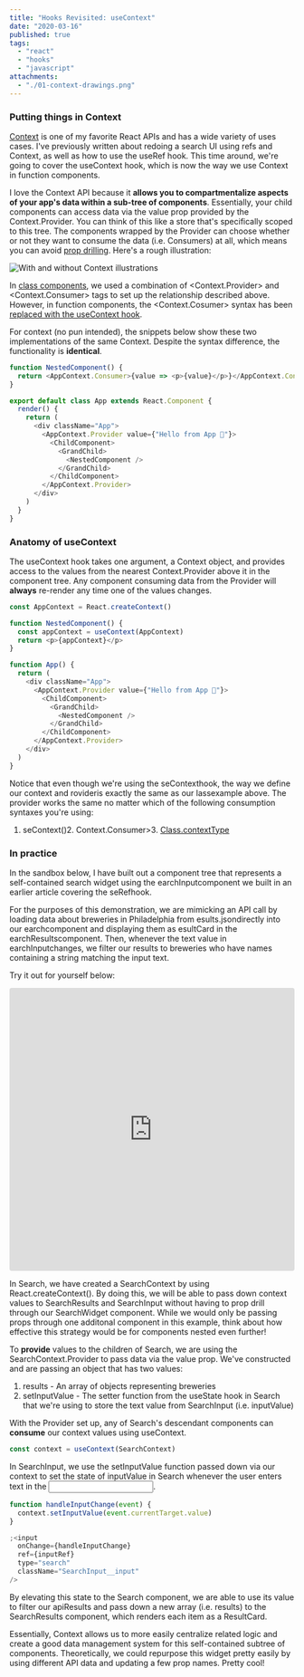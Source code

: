 ```yaml
---
title: "Hooks Revisited: useContext"
date: "2020-03-16"
published: true
tags:
  - "react"
  - "hooks"
  - "javascript"
attachments:
  - "./01-context-drawings.png"
---
```



### Putting things in Context

[Context](<(https://reactjs.org/docs/context.html)>) is one of my favorite React APIs and has a wide variety of uses cases. I've previously written about <Link to="2019-10-27-redoing-search">redoing a search UI using refs and Context</Link>, as well as <Link to="/hooks-useref">how to use the useRef hook</Link>. This time around, we're going to cover the useContext hook, which is now the way we use Context in function components.

I love the Context API because it **allows you to compartmentalize aspects of your app's data within a sub-tree of components**. Essentially, your child components can access data via the value prop provided by the Context.Provider. You can think of this like a store that's specifically scoped to this tree. The components wrapped by the Provider can choose whether or not they want to consume the data (i.e. Consumers) at all, which means you can avoid [prop drilling](https://kentcdodds.com/blog/prop-drilling). Here's a rough illustration:

![With and without Context illustrations](./01-context-drawings.png)

In [class components](https://codesandbox.io/s/hooksusecontext-class-wdiii), we used a combination of <Context.Provider> and <Context.Consumer> tags to set up the relationship described above. However, in function components, the <Context.Cosumer> syntax has been [replaced with the useContext hook](https://codesandbox.io/s/hooksusecontext-hooks-8ss8k).

For context (no pun intended), the snippets below show these two implementations of the same Context. Despite the syntax difference, the functionality is **identical**.

```javascript
function NestedComponent() {
  return <AppContext.Consumer>{value => <p>{value}</p>}</AppContext.Consumer>
}

export default class App extends React.Component {
  render() {
    return (
      <div className="App">
        <AppContext.Provider value={"Hello from App 👋"}>
          <ChildComponent>
            <GrandChild>
              <NestedComponent />
            </GrandChild>
          </ChildComponent>
        </AppContext.Provider>
      </div>
    )
  }
}
```

### Anatomy of useContext

The useContext hook takes one argument, a Context object, and provides access to the values from the nearest Context.Provider above it in the component tree. Any component consuming data from the Provider will **always** re-render any time one of the values changes.

```javascript
const AppContext = React.createContext()

function NestedComponent() {
  const appContext = useContext(AppContext)
  return <p>{appContext}</p>
}

function App() {
  return (
    <div className="App">
      <AppContext.Provider value={"Hello from App 👋"}>
        <ChildComponent>
          <GrandChild>
            <NestedComponent />
          </GrandChild>
        </ChildComponent>
      </AppContext.Provider>
    </div>
  )
}
```

Notice that even though we're using the seContexthook, the way we define our context and rovideris exactly the same as our lassexample above. The provider works the same no matter which of the following consumption syntaxes you're using:

1. seContext()2. Context.Consumer>3. [Class.contextType](https://reactjs.org/docs/context.html#classcontexttype)

### In practice

In the sandbox below, I have built out a component tree that represents a self-contained search widget using the earchInputcomponent we built in <Link to="/hooks-useref">an earlier article covering the seRefhook</Link>.

For the purposes of this demonstration, we are mimicking an API call by loading data about breweries in Philadelphia from esults.jsondirectly into our earchcomponent and displaying them as esultCard in the earchResultscomponent. Then, whenever the text value in earchInputchanges, we filter our results to breweries who have names containing a string matching the input text.

Try it out for yourself below:

<iframe
     src="https://codesandbox.io/embed/hooksusecontext-in-practice-shd17?fontsize=14&hidenavigation=1&theme=dark"
     style="width:100%; height:500px; border:0; border-radius: 4px; overflow:hidden;"
     title="hooks/useContext (In Practice)"
     allow="geolocation; microphone; camera; midi; vr; accelerometer; gyroscope; payment; ambient-light-sensor; encrypted-media; usb"
     sandbox="allow-modals allow-forms allow-popups allow-scripts allow-same-origin"
   ></iframe>

In Search, we have created a SearchContext by using React.createContext(). By doing this, we will be able to pass down context values to SearchResults and SearchInput without having to prop drill through our SearchWidget component. While we would only be passing props through one additonal component in this example, think about how effective this strategy would be for components nested even further!

To **provide** values to the children of Search, we are using the SearchContext.Provider to pass data via the value prop. We've constructed and are passing an object that has two values:

1. results - An array of objects representing breweries
2. setInputValue - The setter function from the useState hook in Search that we're using to store the text value from SearchInput (i.e. inputValue)

With the Provider set up, any of Search's descendant components can **consume** our context values using useContext.

```javascript
const context = useContext(SearchContext)
```

In SearchInput, we use the setInputValue function passed down via our context to set the state of inputValue in Search whenever the user enters text in the <input />.

```javascript
function handleInputChange(event) {
  context.setInputValue(event.currentTarget.value)
}

;<input
  onChange={handleInputChange}
  ref={inputRef}
  type="search"
  className="SearchInput__input"
/>
```

By elevating this state to the Search component, we are able to use its value to filter our apiResults and pass down a new array (i.e. results) to the SearchResults component, which renders each item as a ResultCard.

Essentially, Context allows us to more easily centralize related logic and create a good data management system for this self-contained subtree of components. Theoretically, we could repurpose this widget pretty easily by using different API data and updating a few prop names. Pretty cool!
